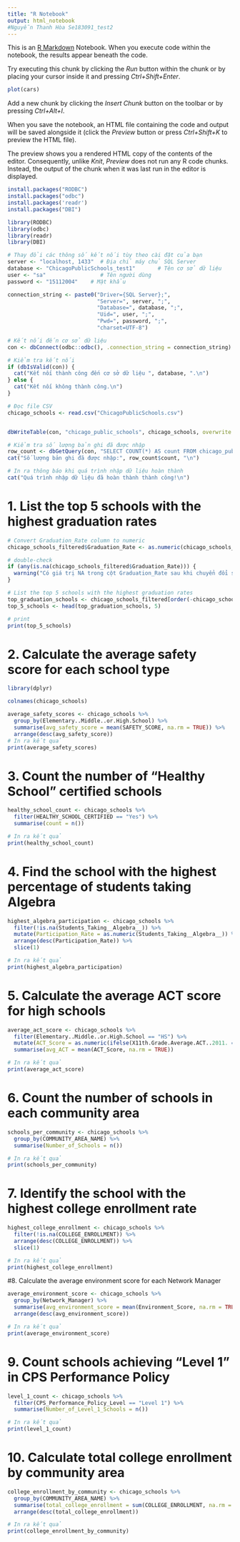 ---
title: "R Notebook"
output: html_notebook
#Nguyễn Thanh Hòa Se183091_test2
---

This is an [R Markdown](http://rmarkdown.rstudio.com) Notebook. When you execute code within the notebook, the results appear beneath the code. 

Try executing this chunk by clicking the *Run* button within the chunk or by placing your cursor inside it and pressing *Ctrl+Shift+Enter*. 

```{r}
plot(cars)
```

Add a new chunk by clicking the *Insert Chunk* button on the toolbar or by pressing *Ctrl+Alt+I*.

When you save the notebook, an HTML file containing the code and output will be saved alongside it (click the *Preview* button or press *Ctrl+Shift+K* to preview the HTML file).

The preview shows you a rendered HTML copy of the contents of the editor. Consequently, unlike *Knit*, *Preview* does not run any R code chunks. Instead, the output of the chunk when it was last run in the editor is displayed.
```{r}
install.packages("RODBC")
install.packages("odbc")
install.packages('readr')
install.packages("DBI")
```

```{r}
library(RODBC)
library(odbc)
library(readr)
library(DBI)
```

```{r}
# Thay đổi các thông số kết nối tùy theo cài đặt của bạn
server <- "localhost, 1433"  # Địa chỉ máy chủ SQL Server
database <- "ChicagoPublicSchools_test1"       # Tên cơ sở dữ liệu
user <- "sa"                 # Tên người dùng
password <- "15112004"    # Mật khẩu

connection_string <- paste0("Driver={SQL Server};",
                            "Server=", server, ";",
                            "Database=", database, ";",
                            "Uid=", user, ";",
                            "Pwd=", password, ";",
                            "charset=UTF-8")

# Kết nối đến cơ sở dữ liệu
con <- dbConnect(odbc::odbc(), .connection_string = connection_string)

# Kiểm tra kết nối
if (dbIsValid(con)) {
  cat("Kết nối thành công đến cơ sở dữ liệu ", database, ".\n")
} else {
  cat("Kết nối không thành công.\n")
}
```

```{r}
# Đọc file CSV
chicago_schools <- read.csv("ChicagoPublicSchools.csv")


dbWriteTable(con, "chicago_public_schools", chicago_schools, overwrite = TRUE)

# Kiểm tra số lượng bản ghi đã được nhập
row_count <- dbGetQuery(con, "SELECT COUNT(*) AS count FROM chicago_public_schools")
cat("Số lượng bản ghi đã được nhập:", row_count$count, "\n")

# In ra thông báo khi quá trình nhập dữ liệu hoàn thành
cat("Quá trình nhập dữ liệu đã hoàn thành thành công!\n")
```
# 1. List the top 5 schools with the highest graduation rates
```{r}
# Convert Graduation_Rate column to numeric
chicago_schools_filtered$Graduation_Rate <- as.numeric(chicago_schools_filtered$Graduation_Rate)

# double-check
if (any(is.na(chicago_schools_filtered$Graduation_Rate))) {
  warning("Có giá trị NA trong cột Graduation_Rate sau khi chuyển đổi sang kiểu số.")
}

# List the top 5 schools with the highest graduation rates
top_graduation_schools <- chicago_schools_filtered[order(-chicago_schools_filtered$Graduation_Rate), ]
top_5_schools <- head(top_graduation_schools, 5)

# print
print(top_5_schools)

```
# 2. Calculate the average safety score for each school type

```{r}
library(dplyr)
```

```{r}
colnames(chicago_schools)

average_safety_scores <- chicago_schools %>%
  group_by(Elementary..Middle..or.High.School) %>%  
  summarise(avg_safety_score = mean(SAFETY_SCORE, na.rm = TRUE)) %>%  
  arrange(desc(avg_safety_score))  
# In ra kết quả
print(average_safety_scores)

```
# 3. Count the number of "Healthy School" certified schools
```{r}
healthy_school_count <- chicago_schools %>%
  filter(HEALTHY_SCHOOL_CERTIFIED == "Yes") %>% 
  summarise(count = n())  

# In ra kết quả
print(healthy_school_count)
```
# 4. Find the school with the highest percentage of students taking Algebra
```{r}
highest_algebra_participation <- chicago_schools %>%
  filter(!is.na(Students_Taking__Algebra__)) %>%  
  mutate(Participation_Rate = as.numeric(Students_Taking__Algebra__)) %>%  
  arrange(desc(Participation_Rate)) %>%  
  slice(1)  

# In ra kết quả
print(highest_algebra_participation)
```
# 5. Calculate the average ACT score for high schools 
```{r}
average_act_score <- chicago_schools %>%
  filter(Elementary..Middle..or.High.School == "HS") %>%  
  mutate(ACT_Score = as.numeric(ifelse(X11th.Grade.Average.ACT..2011. == "NDA", NA, X11th.Grade.Average.ACT..2011.))) %>%  
  summarise(avg_ACT = mean(ACT_Score, na.rm = TRUE))  

# In ra kết quả
print(average_act_score)

```
# 6. Count the number of schools in each community area
```{r}
schools_per_community <- chicago_schools %>%
  group_by(COMMUNITY_AREA_NAME) %>% 
  summarise(Number_of_Schools = n())  

# In ra kết quả
print(schools_per_community)
```
# 7. Identify the school with the highest college enrollment rate
```{r}
highest_college_enrollment <- chicago_schools %>%
  filter(!is.na(COLLEGE_ENROLLMENT)) %>%  
  arrange(desc(COLLEGE_ENROLLMENT)) %>% 
  slice(1)  

# In ra kết quả
print(highest_college_enrollment)
```
#8. Calculate the average environment score for each Network Manager
```{r}
average_environment_score <- chicago_schools %>%
  group_by(Network_Manager) %>%  
  summarise(avg_environment_score = mean(Environment_Score, na.rm = TRUE)) %>%  
  arrange(desc(avg_environment_score))  

# In ra kết quả
print(average_environment_score)
```
# 9. Count schools achieving "Level 1" in CPS Performance Policy
```{r}
level_1_count <- chicago_schools %>%
  filter(CPS_Performance_Policy_Level == "Level 1") %>%  
  summarise(Number_of_Level_1_Schools = n()) 

# In ra kết quả
print(level_1_count)
```
# 10. Calculate total college enrollment by community area
```{r}
college_enrollment_by_community <- chicago_schools %>%
  group_by(COMMUNITY_AREA_NAME) %>% 
  summarise(total_college_enrollment = sum(COLLEGE_ENROLLMENT, na.rm = TRUE)) %>% 
  arrange(desc(total_college_enrollment)) 

# In ra kết quả
print(college_enrollment_by_community)
```

